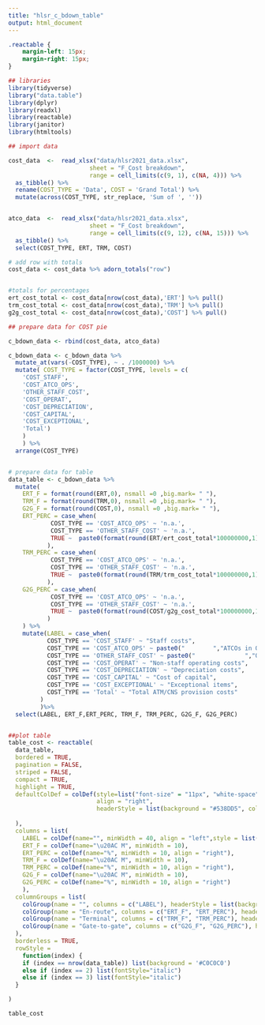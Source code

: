 ```yaml
---
title: "hlsr_c_bdown_table"
output: html_document
---
```


```css

.reactable {
    margin-left: 15px;
    margin-right: 15px;
}

```


```r
## libraries
library(tidyverse)
library("data.table")
library(dplyr)
library(readxl)
library(reactable)
library(janitor)
library(htmltools)
```

```r

## import data

cost_data  <-  read_xlsx("data/hlsr2021_data.xlsx",
                       sheet = "F_Cost breakdown",
                       range = cell_limits(c(9, 1), c(NA, 4))) %>%
  as_tibble() %>% 
  rename(COST_TYPE = 'Data', COST = 'Grand Total') %>% 
  mutate(across(COST_TYPE, str_replace, 'Sum of ', ''))


atco_data  <-  read_xlsx("data/hlsr2021_data.xlsx",
                       sheet = "F_Cost breakdown",
                       range = cell_limits(c(9, 12), c(NA, 15))) %>%
  as_tibble() %>% 
  select(COST_TYPE, ERT, TRM, COST)

# add row with totals
cost_data <- cost_data %>% adorn_totals("row")


#totals for percentages
ert_cost_total <- cost_data[nrow(cost_data),'ERT'] %>% pull() 
trm_cost_total <- cost_data[nrow(cost_data),'TRM'] %>% pull()
g2g_cost_total <- cost_data[nrow(cost_data),'COST'] %>% pull()

## prepare data for COST pie

c_bdown_data <- rbind(cost_data, atco_data)

c_bdown_data <- c_bdown_data %>% 
  mutate_at(vars(-COST_TYPE), ~ . /1000000) %>% 
  mutate( COST_TYPE = factor(COST_TYPE, levels = c(
    'COST_STAFF', 
    'COST_ATCO_OPS', 
    'OTHER_STAFF_COST',
    'COST_OPERAT',
    'COST_DEPRECIATION',
    'COST_CAPITAL',
    'COST_EXCEPTIONAL',
    'Total')
    )
    ) %>% 
  arrange(COST_TYPE)


# prepare data for table
data_table <- c_bdown_data %>% 
  mutate(
    ERT_F = format(round(ERT,0), nsmall =0 ,big.mark= " "),
    TRM_F = format(round(TRM,0), nsmall =0 ,big.mark= " "),
    G2G_F = format(round(COST,0), nsmall =0 ,big.mark= " "),
    ERT_PERC = case_when(
            COST_TYPE == 'COST_ATCO_OPS' ~ 'n.a.',
            COST_TYPE == 'OTHER_STAFF_COST' ~ 'n.a.',
            TRUE ~  paste0(format(round(ERT/ert_cost_total*100000000,1), nsmall =1 ,big.mark= " "), "%")
           ),
    TRM_PERC = case_when(
            COST_TYPE == 'COST_ATCO_OPS' ~ 'n.a.',
            COST_TYPE == 'OTHER_STAFF_COST' ~ 'n.a.',
            TRUE ~  paste0(format(round(TRM/trm_cost_total*100000000,1), nsmall =1 ,big.mark= " "), "%")
           ),
    G2G_PERC = case_when(
            COST_TYPE == 'COST_ATCO_OPS' ~ 'n.a.',
            COST_TYPE == 'OTHER_STAFF_COST' ~ 'n.a.',
            TRUE ~  paste0(format(round(COST/g2g_cost_total*100000000,1), nsmall =1 ,big.mark= " "), "%")
           )
    ) %>% 
    mutate(LABEL = case_when(
           COST_TYPE == 'COST_STAFF' ~ "Staff costs",
           COST_TYPE == 'COST_ATCO_OPS' ~ paste0("        ","ATCOs in OPS employment costs"),
           COST_TYPE == 'OTHER_STAFF_COST' ~ paste0("              ","Other staff employment costs"),
           COST_TYPE == 'COST_OPERAT' ~ "Non-staff operating costs",
           COST_TYPE == 'COST_DEPRECIATION' ~ "Depreciation costs",
           COST_TYPE == 'COST_CAPITAL' ~ "Cost of capital",
           COST_TYPE == 'COST_EXCEPTIONAL' ~ "Exceptional items",
           COST_TYPE == 'Total' ~ "Total ATM/CNS provision costs"
         )
         )%>%
  select(LABEL, ERT_F,ERT_PERC, TRM_F, TRM_PERC, G2G_F, G2G_PERC)


##plot table
table_cost <- reactable(
  data_table,
  bordered = TRUE,
  pagination = FALSE,
  striped = FALSE,
  compact = TRUE,
  highlight = TRUE,
  defaultColDef = colDef(style=list("font-size" = "11px", "white-space"= "wrap"),
                         align = "right",
                         headerStyle = list(background = "#538DD5", color = "white", fontSize = "11px", style=list("white-space"= "wrap"))
                         
  ),
  columns = list(
    LABEL = colDef(name="", minWidth = 40, align = "left",style = list(whiteSpace = "pre", "font-size" = "11px")), # to preserve whitespace,
    ERT_F = colDef(name="\u20AC M", minWidth = 10),
    ERT_PERC = colDef(name="%", minWidth = 10, align = "right"),
    TRM_F = colDef(name="\u20AC M", minWidth = 10),
    TRM_PERC = colDef(name="%", minWidth = 10, align = "right"),
    G2G_F = colDef(name="\u20AC M", minWidth = 10),
    G2G_PERC = colDef(name="%", minWidth = 10, align = "right")
    ),
  columnGroups = list(
    colGroup(name = "", columns = c("LABEL"), headerStyle = list(background = "#538DD5", color = "white", fontSize = "11px")),
    colGroup(name = "En-route", columns = c("ERT_F", "ERT_PERC"), headerStyle = list(background = "#538DD5", color = "white", fontSize = "11px")),
    colGroup(name = "Terminal", columns = c("TRM_F", "TRM_PERC"), headerStyle = list(background = "#538DD5", color = "white", fontSize = "11px")),
    colGroup(name = "Gate-to-gate", columns = c("G2G_F", "G2G_PERC"), headerStyle = list(background = "#538DD5", color = "white", fontSize = "11px"))
  ),
  borderless = TRUE,
  rowStyle = 
    function(index) {
    if (index == nrow(data_table)) list(background = '#C0C0C0')
    else if (index == 2) list(fontStyle="italic")
    else if (index == 3) list(fontStyle="italic")
  }

)

table_cost
```
